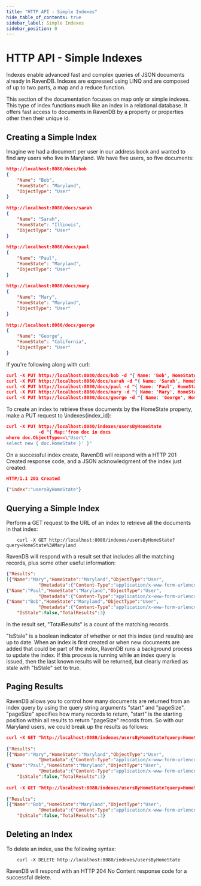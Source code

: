 ```yaml
---
title: "HTTP API - Simple Indexes"
hide_table_of_contents: true
sidebar_label: Simple Indexes
sidebar_position: 0
---
```



# HTTP API - Simple Indexes
Indexes enable advanced fast and complex queries of JSON documents already in RavenDB. Indexes are expressed using LINQ and are composed of up to two parts, a map and a reduce function.

This section of the documentation focuses on map only or simple indexes. This type of index functions much like an index in a relational database. It offers fast access to documents in RavenDB by a property or properties other then their unique id.

## Creating a Simple Index
Imagine we had a document per user in our address book and wanted to find any users who live in Maryland. We have five users, so five documents:

```json 
http://localhost:8080/docs/bob
{
    "Name": "Bob",
    "HomeState": "Maryland",
    "ObjectType": "User"
}
 
http://localhost:8080/docs/sarah
{
    "Name": "Sarah",
    "HomeState": "Illinois",
    "ObjectType": "User"
}
 
http://localhost:8080/docs/paul
{
    "Name": "Paul",
    "HomeState": "Maryland",
    "ObjectType": "User"
}
 
http://localhost:8080/docs/mary
{
    "Name": "Mary",
    "HomeState": "Maryland",
    "ObjectType": "User"
}
 
http://localhost:8080/docs/george
{
    "Name": "George",
    "HomeState": "California",
    "ObjectType": "User"
}
```
    
If you're following along with curl:

```json 
curl -X PUT http://localhost:8080/docs/bob -d "{ Name: 'Bob', HomeState: 'Maryland', ObjectType: 'User' }"
curl -X PUT http://localhost:8080/docs/sarah -d "{ Name: 'Sarah', HomeState: 'Illinois', ObjectType: 'User' }"
curl -X PUT http://localhost:8080/docs/paul -d "{ Name: 'Paul', HomeState: 'Maryland', ObjectType: 'User' }"
curl -X PUT http://localhost:8080/docs/mary -d "{ Name: 'Mary', HomeState: 'Maryland', ObjectType: 'User' }"
curl -X PUT http://localhost:8080/docs/george -d "{ Name: 'George', HomeState: 'California', ObjectType: 'User' }"
```

To create an index to retrieve these documents by the HomeState property, make a PUT request to \indexes\{index_id}:

```json 
curl -X PUT http://localhost:8080/indexes/usersByHomeState
			-d "{ Map:'from doc in docs
where doc.ObjectType==\"User\"
select new { doc.HomeState }' }"
```

On a successful index create, RavenDB will respond with a HTTP 201 Created response code, and a JSON acknowledgment of the index just created:

```json 
HTTP/1.1 201 Created
 
{"index":"usersByHomeState"}
```

## Querying a Simple Index

Perform a GET request to the URL of an index to retrieve all the documents in that index:

```plain 
    curl -X GET http://localhost:8080/indexes/usersByHomeState?query=HomeState%3AMaryland
```

RavenDB will respond with a result set that includes all the matching records, plus some other useful information:

```json 
{"Results":
[{"Name":"Mary","HomeState":"Maryland","ObjectType":"User",
            "@metadata":{"Content-Type":"application/x-www-form-urlencoded","@id":"mary","@etag":"25ff8144-36f8-11df-858f-001de034b773"}},
{"Name":"Paul","HomeState":"Maryland","ObjectType":"User",
            "@metadata":{"Content-Type":"application/x-www-form-urlencoded","@id":"paul","@etag":"25ff8145-36f8-11df-858f-001de034b773"}},
{"Name":"Bob","HomeState":"Maryland","ObjectType":"User",
            "@metadata":{"Content-Type":"application/x-www-form-urlencoded","@id":"bob","@etag":"25ff8147-36f8-11df-858f-001de034b773"}}],
    "IsStale":false,"TotalResults":3}
```

In the result set, "TotalResults" is a count of the matching records.

"IsStale" is a boolean indicator of whether or not this index (and results) are up to date. When an index is first created or when new documents are added that could be part of the index, RavenDB runs a background process to update the index. If this process is running while an index query is issued, then the last known results will be returned, but clearly marked as stale with "IsStale" set to true.

## Paging Results

RavenDB allows you to control how many documents are returned from an index query by using the query string arguments "start" and "pageSize". "pageSize" specifies how many records to return, "start" is the starting position within all results to return "pageSize" records from. So with our Maryland users, we could break up the results as follows:

```json 
curl -X GET "http://localhost:8080/indexes/usersByHomeState?query=HomeState%3AMaryland&start=0&pageSize=2"
 
{"Results":
[{"Name":"Mary","HomeState":"Maryland","ObjectType":"User",
            "@metadata":{"Content-Type":"application/x-www-form-urlencoded","@id":"mary","@etag":"25ff8144-36f8-11df-858f-001de034b773"}},
{"Name":"Paul","HomeState":"Maryland","ObjectType":"User",
            "@metadata":{"Content-Type":"application/x-www-form-urlencoded","@id":"paul","@etag":"25ff8145-36f8-11df-858f-001de034b773"}}],
    "IsStale":false,"TotalResults":3}
 
curl -X GET "http://localhost:8080/indexes/usersByHomeState?query=HomeState%3AMaryland&start=2&pageSize=2"
 
{"Results":
[{"Name":"Bob","HomeState":"Maryland","ObjectType":"User",
            "@metadata":{"Content-Type":"application/x-www-form-urlencoded","@id":"bob","@etag":"25ff8147-36f8-11df-858f-001de034b773"}}],
    "IsStale":false,"TotalResults":3}
```

## Deleting an Index

To delete an index, use the following syntax:

```plain 
    curl -X DELETE http://localhost:8080/indexes/usersByHomeState
```

RavenDB will respond with an HTTP 204 No Content response code for a successful delete.